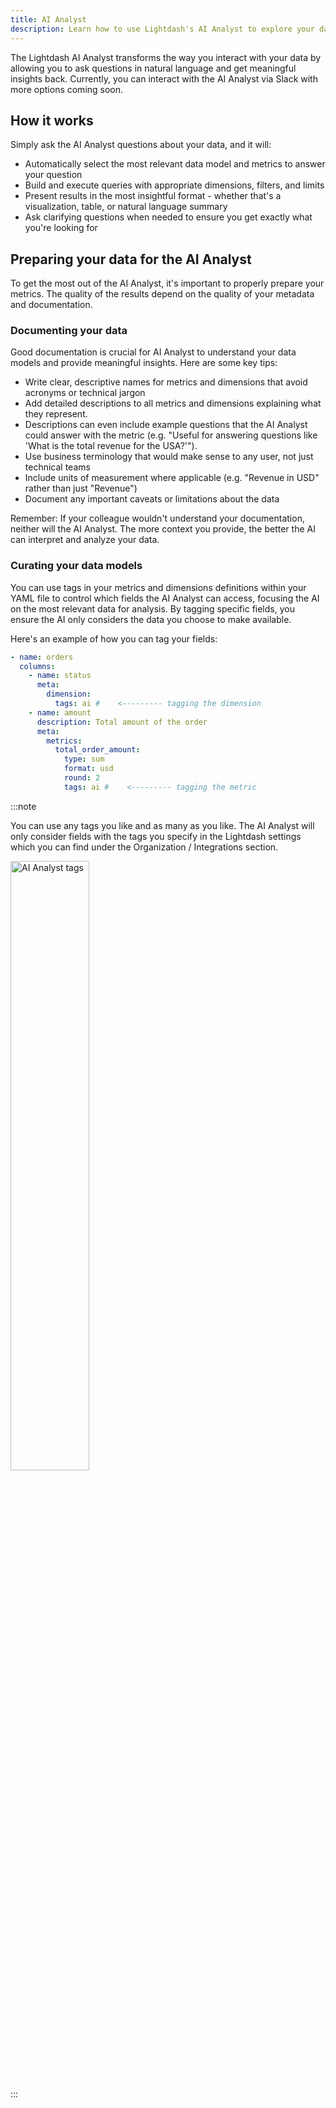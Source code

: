 ```yaml
---
title: AI Analyst
description: Learn how to use Lightdash's AI Analyst to explore your data
---
```



<AllCloudPills />

The Lightdash AI Analyst transforms the way you interact with your data by allowing you to ask questions in natural language and get meaningful insights back. Currently, you can interact with the AI Analyst via Slack with more options coming soon.

## How it works

Simply ask the AI Analyst questions about your data, and it will:

- Automatically select the most relevant data model and metrics to answer your question
- Build and execute queries with appropriate dimensions, filters, and limits
- Present results in the most insightful format - whether that's a visualization, table, or natural language summary
- Ask clarifying questions when needed to ensure you get exactly what you're looking for

## Preparing your data for the AI Analyst

To get the most out of the AI Analyst, it's important to properly prepare your metrics. The quality of the results depend on the quality of your metadata and documentation.

### Documenting your data

Good documentation is crucial for AI Analyst to understand your data models and provide meaningful insights. Here are some key tips:

- Write clear, descriptive names for metrics and dimensions that avoid acronyms or technical jargon
- Add detailed descriptions to all metrics and dimensions explaining what they represent.
- Descriptions can even include example questions that the AI Analyst could answer with the metric (e.g. "Useful for answering questions like 'What is the total revenue for the USA?'").
- Use business terminology that would make sense to any user, not just technical teams
- Include units of measurement where applicable (e.g. "Revenue in USD" rather than just "Revenue")
- Document any important caveats or limitations about the data

Remember: If your colleague wouldn't understand your documentation, neither will the AI Analyst. The more context you provide, the better the AI can interpret and analyze your data.

### Curating your data models

You can use tags in your metrics and dimensions definitions within your YAML file to control which fields the AI Analyst can access, focusing the AI on the most relevant data for analysis. By tagging specific fields, you ensure the AI only considers the data you choose to make available.

Here's an example of how you can tag your fields:

```yaml
- name: orders
  columns:
    - name: status
      meta:
        dimension:
          tags: ai #    <--------- tagging the dimension
    - name: amount
      description: Total amount of the order
      meta:
        metrics:
          total_order_amount:
            type: sum
            format: usd
            round: 2
            tags: ai #    <--------- tagging the metric
```

:::note

You can use any tags you like and as many as you like. The AI Analyst will only consider fields with the tags you specify in the Lightdash settings which you can find under the Organization / Integrations section.

<img src={AiTags} alt="AI Analyst tags" width="50%" />

:::

